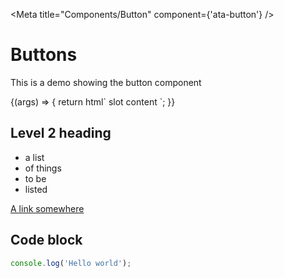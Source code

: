 
<Meta title="Components/Button" component={'ata-button'} />

# Buttons

This is a demo showing the button component

<Canvas>
  <Story name="Primary" args={{
    title: 'Hello world'
  }}>
    {(args) => {
      return html`
        <ata-button .title=${args.title}>
          <span>slot content</span>
        </ata-button>
      `;
    }}
  </Story>
</Canvas>

## Level 2 heading

- a list
- of things
- to be
- listed

[A link somewhere](./foo.js)

## Code block

```js
console.log('Hello world');
```
